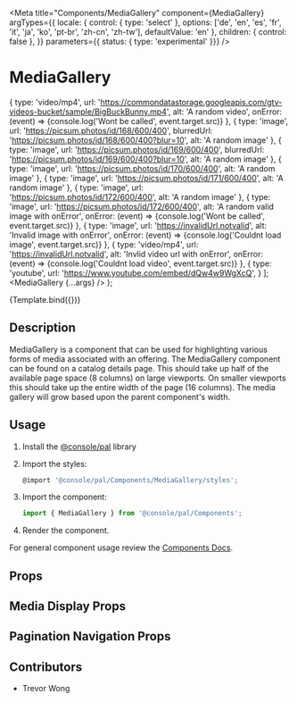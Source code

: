 
<Meta
  title="Components/MediaGallery"
  component={MediaGallery}
  argTypes={{
    locale: { control: { type: 'select' }, options: ['de', 'en', 'es', 'fr', 'it', 'ja', 'ko', 'pt-br', 'zh-cn', 'zh-tw'], defaultValue: 'en' },
    children: { control: false },
  }}
  parameters={{ status: { type: 'experimental' }}}
/>

# MediaGallery
  {
    type: 'video/mp4',
    url: 'https://commondatastorage.googleapis.com/gtv-videos-bucket/sample/BigBuckBunny.mp4',
    alt: 'A random video',
    onError: (event) => {console.log('Wont be called', event.target.src)}
  },
  {
    type: 'image',
    url: 'https://picsum.photos/id/168/600/400',
    blurredUrl: 'https://picsum.photos/id/168/600/400?blur=10',
    alt: 'A random image'
  },
  {
    type: 'image',
    url: 'https://picsum.photos/id/169/600/400',
    blurredUrl: 'https://picsum.photos/id/169/600/400?blur=10',
    alt: 'A random image'
  },
  {
    type: 'image',
    url: 'https://picsum.photos/id/170/600/400',
    alt: 'A random image'
  },
  {
    type: 'image',
    url: 'https://picsum.photos/id/171/600/400',
    alt: 'A random image'
  },
  {
    type: 'image',
    url: 'https://picsum.photos/id/172/600/400',
    alt: 'A random image'
  },
  {
    type: 'image',
    url: 'https://picsum.photos/id/172/600/400',
    alt: 'A random valid image with onError',
    onError: (event) => {console.log('Wont be called', event.target.src)}
  },
  {
    type: 'image',
    url: 'https://invalidUrl.notvalid',
    alt: 'Invalid image with onError',
    onError: (event) => {console.log('Couldnt load image', event.target.src)}
  },
  {
    type: 'video/mp4',
    url: 'https://invalidUrl.notvalid',
    alt: 'Invlid video url with onError',
    onError: (event) => {console.log('Couldnt load video', event.target.src)}
  },
  {
    type: 'youtube',
    url: 'https://www.youtube.com/embed/dQw4w9WgXcQ',
  }
];
  <MediaGallery {...args} />
);

<Canvas>
  <Story
    name="Demo"
    args={{
      media: mediaExample,
      nextLabel: 'Next Media',
      previousLabel: 'Previous Media',
      optionLabel: 'Media Number',
      selectLabel: 'Select Media'
    }}
  >
    {Template.bind({})}
  </Story>
</Canvas>

## Description
MediaGallery is a component that can be used for highlighting various forms of media associated with an offering.
The MediaGallery component can be found on a catalog details page. This should take up half of the available page space (8 columns) on large viewports.
On smaller viewports this should take up the entire width of the page (16 columns).
The media gallery will grow based upon the parent component's width.

## Usage

1.  Install the [@console/pal](https://github.ibm.com/ibmcloud/pal#how-to-install-and-use) library
2.  Import the styles:

    ```js
    @import '@console/pal/Components/MediaGallery/styles';
    ```

3.  Import the component:

    ```js
    import { MediaGallery } from '@console/pal/Components';
    ```

4.  Render the component.

For general component usage review the [Components Docs](https://pages.github.ibm.com/ibmcloud/pal/development-guidelines/components/overview).

## Props

<ArgsTable of={MediaGallery} />

## Media Display Props
<ArgsTable of={MediaDisplay} />

## Pagination Navigation Props
<ArgsTable of={PaginationNav} />

## Contributors
- Trevor Wong
